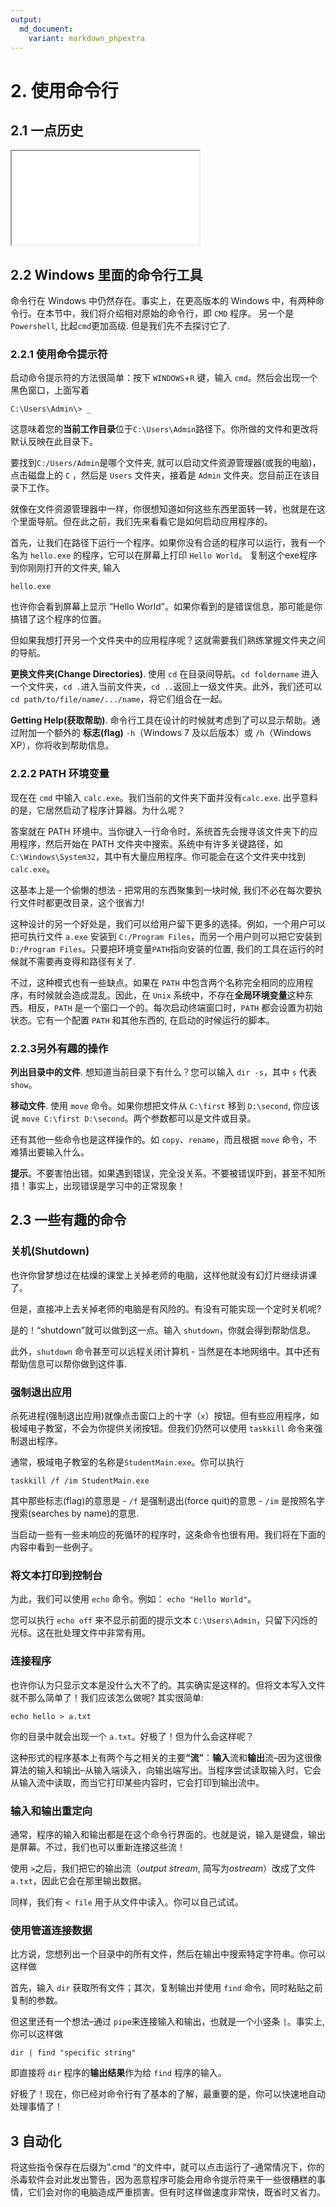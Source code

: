 ```yaml
---
output: 
  md_document:
    variant: markdown_phpextra
---
```


# 2. 使用命令行

## 2.1 一点历史

<iframe src="../slides/2.1.html" class="slidesshow"/>

</iframe>

## 2.2 Windows 里面的命令行工具

命令行在 Windows 中仍然存在。事实上，在更高版本的 Windows 中，有两种命令行。在本节中，我们将介绍相对原始的命令行，即 `CMD` 程序。 另一个是`Powershell`, 比起`cmd`更加高级. 但是我们先不去探讨它了.

### 2.2.1 使用命令提示符

启动命令提示符的方法很简单：按下 `WINDOWS`+`R` 键，输入 `cmd`。然后会出现一个黑色窗口，上面写着

``` shell
C:\Users\Admin\> _
```

这意味着您的**当前工作目录**位于`C:\Users\Admin`路径下。你所做的文件和更改将默认反映在此目录下。

要找到`C:/Users/Admin`是哪个文件夹, 就可以启动文件资源管理器(或我的电脑)，点击磁盘上的 `C` ，然后是 `Users` 文件夹，接着是 `Admin` 文件夹。您目前正在该目录下工作。

就像在文件资源管理器中一样，你很想知道如何这些东西里面转一转，也就是在这个里面导航。但在此之前，我们先来看看它是如何启动应用程序的。

首先，让我们在路径下运行一个程序。如果你没有合适的程序可以运行，我有一个名为 `hello.exe` 的程序，它可以在屏幕上打印 `Hello World`。 复制这个exe程序到你刚刚打开的文件夹, 输入

``` shell
hello.exe 
```

也许你会看到屏幕上显示 "Hello World"。如果你看到的是错误信息，那可能是你搞错了这个程序的位置。

但如果我想打开另一个文件夹中的应用程序呢？这就需要我们熟练掌握文件夹之间的导航。

**更换文件夹(Change Directories)**. 使用 `cd` 在目录间导航。`cd foldername` 进入一个文件夹，`cd .`进入当前文件夹，`cd ..`返回上一级文件夹。此外，我们还可以 `cd path/to/file/name/.../name`，将它们组合在一起。

**Getting Help(获取帮助)**. 命令行工具在设计的时候就考虑到了可以显示帮助。通过附加一个额外的 **标志(flag)** `-h`（Windows 7 及以后版本）或 `/h`（Windows XP），你将收到帮助信息。

### 2.2.2 PATH 环境变量

现在在 `cmd` 中输入 `calc.exe`。我们当前的文件夹下面并没有`calc.exe`. 出乎意料的是，它居然启动了程序计算器。为什么呢？

答案就在 PATH 环境中。当你键入一行命令时，系统首先会搜寻该文件夹下的应用程序，然后开始在 PATH 文件夹中搜索。系统中有许多关键路径，如`C:\Windows\System32`，其中有大量应用程序。你可能会在这个文件夹中找到 `calc.exe`。

这基本上是一个偷懒的想法 - 把常用的东西聚集到一块时候, 我们不必在每次要执行文件时都更改目录，这个很省力!

这种设计的另一个好处是，我们可以给用户留下更多的选择。例如，一个用户可以把可执行文件 `a.exe` 安装到 `C:/Program Files`，而另一个用户则可以把它安装到 `D:/Program Files`。只要把环境变量`PATH`指向安装的位置, 我们的工具在运行的时候就不需要再变得和路径有关了.

不过，这种模式也有一些缺点。如果在 `PATH` 中包含两个名称完全相同的应用程序，有时候就会造成混乱。因此，在 `Unix` 系统中，不存在**全局环境变量**这种东西。相反，`PATH` 是一个窗口一个的。每次启动终端窗口时，`PATH` 都会设置为初始状态。它有一个配置 `PATH` 和其他东西的, 在启动的时候运行的脚本。

### 2.2.3另外有趣的操作

**列出目录中的文件**. 想知道当前目录下有什么？您可以输入 `dir -s`，其中 `s` 代表 `show`。

**移动文件**. 使用 `move` 命令。如果你想把文件从 `C:\first` 移到 `D:\second`, 你应该说 `move C:\first D:\second`。两个参数都可以是文件或目录。

还有其他一些命令也是这样操作的。如 `copy`、`rename`，而且根据 `move` 命令，不难猜出要输入什么。

**提示**。不要害怕出错。如果遇到错误，完全没关系。不要被错误吓到，甚至不知所措！事实上，出现错误是学习中的正常现象！

## 2.3 一些有趣的命令

### 关机(Shutdown)

也许你曾梦想过在枯燥的课堂上关掉老师的电脑，这样他就没有幻灯片继续讲课了。

但是，直接冲上去关掉老师的电脑是有风险的。有没有可能实现一个定时关机呢?

是的！"shutdown "就可以做到这一点。输入 `shutdown`，你就会得到帮助信息。

此外，`shutdown` 命令甚至可以远程关闭计算机 - 当然是在本地网络中。其中还有帮助信息可以帮你做到这件事.

### 强制退出应用

杀死进程(强制退出应用)就像点击窗口上的十字（`x`）按钮。但有些应用程序，如极域电子教室，不会为你提供关闭按钮。但我们仍然可以使用 `taskkill` 命令来强制退出程序。

通常，极域电子教室的名称是`StudentMain.exe`。你可以执行

``` shell
taskkill /f /im StudentMain.exe
```

其中那些标志(flag)的意思是 - `/f` 是强制退出(force quit)的意思 - `/im` 是按照名字搜索(searches by name)的意思.

当启动一些有一些未响应的死循环的程序时，这条命令也很有用。我们将在下面的内容中看到一些例子。

### 将文本打印到控制台

为此，我们可以使用 `echo` 命令。例如： `echo "Hello World"`。

您可以执行 `echo off` 来不显示前面的提示文本 `C:\Users\Admin`，只留下闪烁的光标。这在批处理文件中非常有用。

### 连接程序

也许你认为只显示文本是没什么大不了的。其实确实是这样的。但将文本写入文件就不那么简单了！我们应该怎么做呢? 其实很简单:

``` shell
echo hello > a.txt 
```

你的目录中就会出现一个 `a.txt`。好极了！但为什么会这样呢？

这种形式的程序基本上有两个与之相关的主要**"流"**：**输入**流和**输出**流--因为这很像算法的输入和输出--从输入端读入，向输出端写出。当程序尝试读取输入时，它会从输入流中读取，而当它打印某些内容时，它会打印到输出流中。

### 输入和输出重定向

通常，程序的输入和输出都是在这个命令行界面的。也就是说，输入是键盘，输出是屏幕。不过，我们也可以重新连接这些流！

使用 `>`之后，我们把它的输出流（*output stream*, 简写为*ostream*）改成了文件 `a.txt`，因此它会在那里输出数据。

同样，我们有 `< file` 用于从文件中读入。你可以自己试试。

### 使用管道连接数据

比方说，您想列出一个目录中的所有文件，然后在输出中搜索特定字符串。你可以这样做

首先，输入 `dir` 获取所有文件；其次，复制输出并使用 `find` 命令，同时粘贴之前复制的参数。

但这里还有一个想法--通过 `pipe`来连接输入和输出，也就是一个小竖条 `|`。事实上, 你可以这样做

``` shell
dir | find "specific string"
```

即直接将 `dir` 程序的**输出结果**作为给 `find` 程序的输入。

好极了！现在，你已经对命令行有了基本的了解，最重要的是，你可以快速地自动处理事情了！

## 3 自动化

将这些指令保存在后缀为".cmd "的文件中，就可以点击运行了--通常情况下，你的杀毒软件会对此发出警告，因为恶意程序可能会用命令提示符来干一些很糟糕的事情，它们会对你的电脑造成严重损害。但有时这样做速度非常快，既省时又省力。

